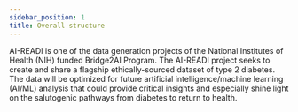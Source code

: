 ```yaml
---
sidebar_position: 1
title: Overall structure
---
```


AI-READI is one of the data generation projects of the National Institutes of Health (NIH) funded Bridge2AI Program.
The AI-READI project seeks to create and share a flagship ethically-sourced dataset of type 2 diabetes.
The data will be optimized for future artificial intelligence/machine learning (AI/ML) analysis that could provide critical insights and especially shine light on the salutogenic pathways from diabetes to return to health.



<PageFeedback />
